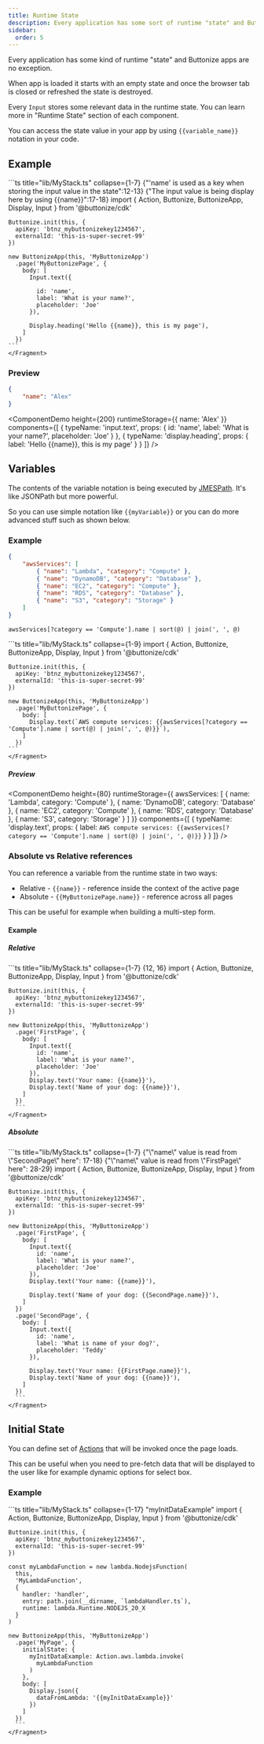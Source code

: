 ```yaml
---
title: Runtime State
description: Every application has some sort of runtime "state" and Buttonize apps are no exception. Learn more about how Buttonize Runtime State works.
sidebar:
  order: 5
---
```



<FrameworkSelect />

Every application has some kind of runtime "state" and Buttonize apps are no exception.

When app is loaded it starts with an empty state and once the browser tab is closed or refreshed the state is destroyed.

Every `Input` stores some relevant data in the runtime state. You can learn more in "Runtime State" section of each component.

You can access the state value in your app by using `{{variable_name}}` notation in your code.

## Example

<FrameworkContent>
  <Fragment slot="cdk">
    ```ts title="lib/MyStack.ts" collapse={1-7} {"'name' is used as a key when storing the input value in the state":12-13} {"The input value is being display here by using {{name}}":17-18}
    import { Action, Buttonize, ButtonizeApp, Display, Input } from '@buttonize/cdk'

    Buttonize.init(this, {
      apiKey: 'btnz_mybuttonizekey1234567',
      externalId: 'this-is-super-secret-99'
    })

    new ButtonizeApp(this, 'MyButtonizeApp')
      .page('MyButtonizePage', {
        body: [
          Input.text({

            id: 'name',
            label: 'What is your name?',
            placeholder: 'Joe'
          }),

          Display.heading('Hello {{name}}, this is my page'),
        ]
      })
    ```
    </Fragment>

</FrameworkContent>

### Preview

```json title="Runtime state" frame="terminal"
{
	"name": "Alex"
}
```

<ComponentDemo
	height={200}
	runtimeStorage={{
		name: 'Alex'
	}}
	components={[
		{
			typeName: 'input.text',
			props: {
				id: 'name',
				label: 'What is your name?',
				placeholder: 'Joe'
			}
		},
		{
			typeName: 'display.heading',
			props: {
				label: 'Hello {{name}}, this is my page'
			}
		}
	]}
/>

## Variables

The contents of the variable notation is being executed by [JMESPath](https://jmespath.org). It's like JSONPath but more powerful.

So you can use simple notation like `{{myVariable}}` or you can do more advanced stuff such as shown below.

### Example

```json title="Runtime state" frame="terminal"
{
	"awsServices": [
		{ "name": "Lambda", "category": "Compute" },
		{ "name": "DynamoDB", "category": "Database" },
		{ "name": "EC2", "category": "Compute" },
		{ "name": "RDS", "category": "Database" },
		{ "name": "S3", "category": "Storage" }
	]
}
```

```text title="JMESPath Expression" frame="terminal"
awsServices[?category == 'Compute'].name | sort(@) | join(', ', @)
```

<FrameworkContent>
  <Fragment slot="cdk">
    ```ts title="lib/MyStack.ts" collapse={1-9}
    import { Action, Buttonize, ButtonizeApp, Display, Input } from '@buttonize/cdk'

    Buttonize.init(this, {
      apiKey: 'btnz_mybuttonizekey1234567',
      externalId: 'this-is-super-secret-99'
    })

    new ButtonizeApp(this, 'MyButtonizeApp')
      .page('MyButtonizePage', {
        body: [
          Display.text(`AWS compute services: {{awsServices[?category == 'Compute'].name | sort(@) | join(', ', @)}}`),
        ]
      })
    ```
    </Fragment>

</FrameworkContent>

##### Preview

<ComponentDemo
	height={80}
	runtimeStorage={{
		awsServices: [
			{ name: 'Lambda', category: 'Compute' },
			{ name: 'DynamoDB', category: 'Database' },
			{ name: 'EC2', category: 'Compute' },
			{ name: 'RDS', category: 'Database' },
			{ name: 'S3', category: 'Storage' }
		]
	}}
	components={[
		{
			typeName: 'display.text',
			props: {
				label: `AWS compute services: {{awsServices[?category == 'Compute'].name | sort(@) | join(', ', @)}}`
			}
		}
	]}
/>

### Absolute vs Relative references

You can reference a variable from the runtime state in two ways:

- Relative - `{{name}}` - reference inside the context of the active page
- Absolute - `{{MyButtonizePage.name}}` - reference across all pages

This can be useful for example when building a multi-step form.

#### Example

##### Relative

<FrameworkContent>
  <Fragment slot="cdk">
    ```ts title="lib/MyStack.ts" collapse={1-7} {12, 16}
    import { Action, Buttonize, ButtonizeApp, Display, Input } from '@buttonize/cdk'

    Buttonize.init(this, {
      apiKey: 'btnz_mybuttonizekey1234567',
      externalId: 'this-is-super-secret-99'
    })

    new ButtonizeApp(this, 'MyButtonizeApp')
      .page('FirstPage', {
        body: [
          Input.text({
            id: 'name',
            label: 'What is your name?',
            placeholder: 'Joe'
          }),
          Display.text('Your name: {{name}}'),
          Display.text('Name of your dog: {{name}}'),
        ]
      })
      ```
    </Fragment>

</FrameworkContent>

##### Absolute

<FrameworkContent>
  <Fragment slot="cdk">
    ```ts title="lib/MyStack.ts" collapse={1-7} {"\"name\" value is read from \"SecondPage\" here": 17-18}  {"\"name\" value is read from \"FirstPage\" here": 28-29}
    import { Action, Buttonize, ButtonizeApp, Display, Input } from '@buttonize/cdk'

    Buttonize.init(this, {
      apiKey: 'btnz_mybuttonizekey1234567',
      externalId: 'this-is-super-secret-99'
    })

    new ButtonizeApp(this, 'MyButtonizeApp')
      .page('FirstPage', {
        body: [
          Input.text({
            id: 'name',
            label: 'What is your name?',
            placeholder: 'Joe'
          }),
          Display.text('Your name: {{name}}'),

          Display.text('Name of your dog: {{SecondPage.name}}'),
        ]
      })
      .page('SecondPage', {
        body: [
          Input.text({
            id: 'name',
            label: 'What is name of your dog?',
            placeholder: 'Teddy'
          }),

          Display.text('Your name: {{FirstPage.name}}'),
          Display.text('Name of your dog: {{name}}'),
        ]
      })
      ```
    </Fragment>

</FrameworkContent>

## Initial State

You can define set of [Actions](/core-concepts/actions/) that will be invoked once the page loads.

This can be useful when you need to pre-fetch data that will be displayed to the user like for example dynamic options for select box.

### Example

<FrameworkContent>
  <Fragment slot="cdk">
    ```ts title="lib/MyStack.ts" collapse={1-17} "myInitDataExample"
    import { Action, Buttonize, ButtonizeApp, Display, Input } from '@buttonize/cdk'

    Buttonize.init(this, {
      apiKey: 'btnz_mybuttonizekey1234567',
      externalId: 'this-is-super-secret-99'
    })

    const myLambdaFunction = new lambda.NodejsFunction(
      this,
      'MyLambdaFunction',
      {
        handler: 'handler',
        entry: path.join(__dirname, `lambdaHandler.ts`),
        runtime: lambda.Runtime.NODEJS_20_X
      }
    )

    new ButtonizeApp(this, 'MyButtonizeApp')
      .page('MyPage', {
        initialState: {
          myInitDataExample: Action.aws.lambda.invoke(
            myLambdaFunction
          )
        },
        body: [
          Display.json({
            dataFromLambda: '{{myInitDataExample}}'
          })
        ]
      })
      ```
    </Fragment>

</FrameworkContent>
